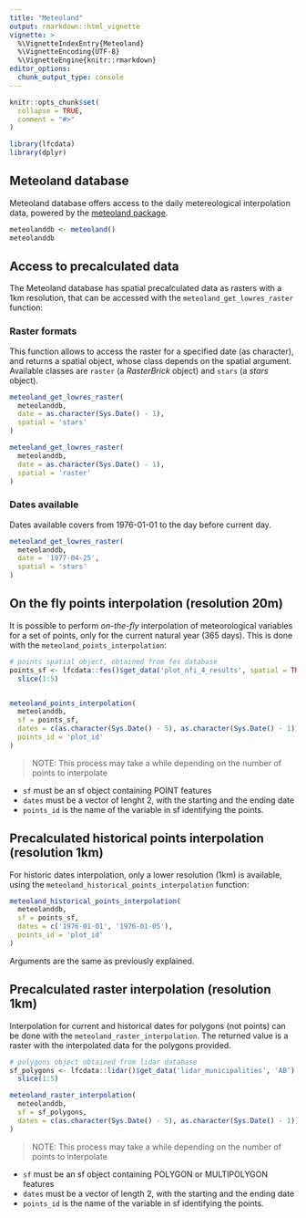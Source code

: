 ```yaml
---
title: "Meteoland"
output: rmarkdown::html_vignette
vignette: >
  %\VignetteIndexEntry{Meteoland}
  %\VignetteEncoding{UTF-8}
  %\VignetteEngine{knitr::rmarkdown}
editor_options: 
  chunk_output_type: console
---
```


```r
knitr::opts_chunk$set(
  collapse = TRUE,
  comment = "#>"
)
```

```r
library(lfcdata)
library(dplyr)
```

## Meteoland database

Meteoland database offers access to the daily metereological interpolation data,
powered by the [meteoland package](https://CRAN.R-project.org/package=meteoland).

```r
meteolanddb <- meteoland()
meteolanddb
```

## Access to precalculated data

The Meteoland database has spatial precalculated data as rasters with a 1km
resolution, that can be accessed with the `meteoland_get_lowres_raster`
function:

### Raster formats

This function allows to access the raster for a specified date (as character),
and returns a spatial object, whose class depends on the spatial argument.
Available classes are `raster` (a *RasterBrick* object) and `stars`
(a *stars* object).

```r
meteoland_get_lowres_raster(
  meteolanddb,
  date = as.character(Sys.Date() - 1),
  spatial = 'stars'
)
```

```r
meteoland_get_lowres_raster(
  meteolanddb,
  date = as.character(Sys.Date() - 1),
  spatial = 'raster'
)
```

### Dates available

Dates available covers from 1976-01-01 to the day before current day.

```r
meteoland_get_lowres_raster(
  meteolanddb,
  date = '1977-04-25',
  spatial = 'stars'
)
```

## On the fly points interpolation (resolution 20m)

It is possible to perform *on-the-fly* interpolation of meteorological variables
for a set of points, only for the current natural year (365 days). This is done
with the `meteoland_points_interpolation`:

```r
# points spatial object, obtained from fes database
points_sf <- lfcdata::fes()$get_data('plot_nfi_4_results', spatial = TRUE) %>%
  slice(1:5)


meteoland_points_interpolation(
  meteolanddb,
  sf = points_sf,
  dates = c(as.character(Sys.Date() - 5), as.character(Sys.Date() - 1)),
  points_id = 'plot_id'
)
```

  > NOTE: This process may take a while depending on the number of points to
  interpolate

  - `sf` must be an sf object containing POINT features
  - `dates` must be a vector of lenght 2, with the starting and the ending date
  - `points_id` is the name of the variable in sf identifying the points.

## Precalculated historical points interpolation (resolution 1km)

For historic dates interpolation, only a lower resolution (1km) is available,
using the `meteoland_historical_points_interpolation` function:

```r
meteoland_historical_points_interpolation(
  meteolanddb,
  sf = points_sf,
  dates = c('1976-01-01', '1976-01-05'),
  points_id = 'plot_id'
)
```

Arguments are the same as previously explained.

## Precalculated raster interpolation (resolution 1km)

Interpolation for current and historical dates for polygons (not points) can
be done with the `meteoland_raster_interpolation`. The returned value is a raster
with the interpolated data for the polygons provided.

```r
# polygons object obtained from lidar database
sf_polygons <- lfcdata::lidar()$get_data('lidar_municipalities', 'AB') %>%
  slice(1:5)

meteoland_raster_interpolation(
  meteolanddb,
  sf = sf_polygons,
  dates = c(as.character(Sys.Date() - 5), as.character(Sys.Date() - 1))
)
```

  > NOTE: This process may take a while depending on the number of points to
    interpolate

  - `sf` must be an sf object containing POLYGON or MULTIPOLYGON features
  - `dates` must be a vector of length 2, with the starting and the ending date
  - `points_id` is the name of the variable in sf identifying the points.
